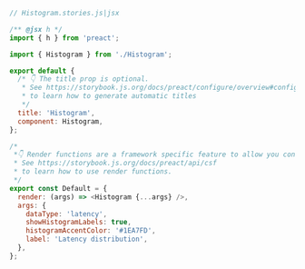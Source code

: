 ```js
// Histogram.stories.js|jsx

/** @jsx h */
import { h } from 'preact';

import { Histogram } from './Histogram';

export default {
  /* 👇 The title prop is optional.
   * See https://storybook.js.org/docs/preact/configure/overview#configure-story-loading
   * to learn how to generate automatic titles
   */
  title: 'Histogram',
  component: Histogram,
};

/*
 *👇 Render functions are a framework specific feature to allow you control on how the component renders.
 * See https://storybook.js.org/docs/preact/api/csf
 * to learn how to use render functions.
 */
export const Default = {
  render: (args) => <Histogram {...args} />,
  args: {
    dataType: 'latency',
    showHistogramLabels: true,
    histogramAccentColor: '#1EA7FD',
    label: 'Latency distribution',
  },
};
```
